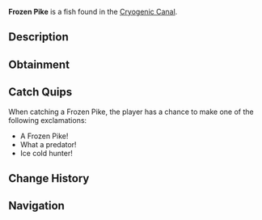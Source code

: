 {{FishInfobox
|image          = Frozen Pike.png
|rarity         = Rare
|sea            = First Sea
|location       = [[Cryogenic Canal]]
|sublocation    = 
|sources        = Fishing Rod
|radar_location = 
|xp             = 280
|weather        = 
|time           = 
|season         = Winter
|bait           = Fish Head
|base_weight    = 25
|base_value     = 650
|weight_range   = 15
|base_chance    = 25
|base_resil     = 40
}}
'''Frozen Pike''' is a {{Rarity|Rare}} fish found in the [[Cryogenic Canal]].

== Description ==
{{Description|A long and sleek predator fish, its body covered in frost-like patterns and icy fins.|Bestiary Entry}}

== Obtainment ==
{{Description|Hunts in the deepest parts of the canal.|Bestiary Hint}}
{{Fish Availability|
Cryogenic Canal
|top_rods      = 
Leviathan's Fang Rod\288148.79\171630.87;
Trident Rod\275636.25\172051.37;
Krampus's Rod\265240.52\232245.4;
Free Spirit Rod\252119.62\157372.35;
Magma Rod\249017.89\218040.81;
Flimsy Rod\174830.7\214180.97;
Plastic Rod\232398.66\203037.82;
Fast Rod\197316.36\236109.69;
Fischer's Rod\181899.88\224490.12;
Adventurer's Rod\179263.65\221236.64;
Buddy Bond Rod\171646.91\215408.39;
No-Life Rod\216714.71\142763.29;
Ethereal Prism Rod\214343.29\123772.31;
Seraphic Rod\211701.59\124312.35;
Rod Of The Forgotten Fang\198546.44\115951.48;
Challenger's Rod\196129.98\120230.01;
Zeus Rod\180795.35\111375.71;
Rod Of The Depths\179968.84\107020.69;
Verdant Shear Rod\179333.1\112352.98;
Rod Of The Exalted One\178524.92\109096.28;
Blazebringer Rod\171701.54\109249.72;
Depthseeker Rod\165538.04\107888.4;
Avalanche Rod\149435.27\95745.38;
Volcanic Rod\147097.2\105427.84;
Steady Rod\56554.77\40518.53
|recommended   = Trident Rod
}}

== Catch Quips ==
When catching a Frozen Pike, the player has a chance to make one of the following exclamations:
* A Frozen Pike!
* What a predator!
* Ice cold hunter!

== Change History ==
{{Change History|{{subst:Current Version}}}}

== Navigation ==
{{Fish Navbox|Cryogenic Canal}}